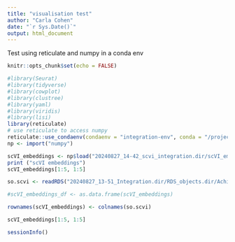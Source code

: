 ```yaml
---
title: "visualisation test"
author: "Carla Cohen"
date: "`r Sys.Date()`"
output: html_document
---
```


Test using reticulate and numpy in a conda env

```r
knitr::opts_chunk$set(echo = FALSE)

#library(Seurat)
#library(tidyverse)
#library(cowplot)
#library(clustree)
#library(yaml)
#library(viridis)
#library(lisi)
library(reticulate)
# use reticulate to access numpy
reticulate::use_condaenv(condaenv = "integration-env", conda = "/project/ancestryhca/ccohen/mamba_installation/conda/condabin/conda", required = F)
np <- import("numpy")
```

```r
scVI_embeddings <- np$load("20240827_14-42_scvi_integration.dir/scVI_embeddings.npy")
print ("scVI embeddings")
scVI_embeddings[1:5, 1:5]
```
```r
so.scvi <- readRDS("20240827_13-51_Integration.dir/RDS_objects.dir/Achilles_harmony_SeuratObject.rds")

#scVI_embeddings_df <- as.data.frame(scVI_embeddings)

rownames(scVI_embeddings) <- colnames(so.scvi)

scVI_embeddings[1:5, 1:5]
```

```r
sessionInfo()
```

